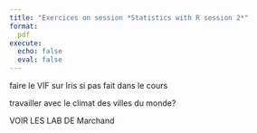 ```yaml
---
title: "Exercices on session *Statistics with R session 2*"
format:
  pdf
execute:
  echo: false 
  eval: false 
---
```


faire le VIF sur Iris si pas fait dans le cours

travailler avec le climat des villes du monde?

VOIR LES LAB DE Marchand